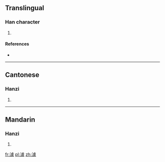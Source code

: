 ==Translingual==

===Han character===
{{Han char|rn=85|rad=水|as=13|sn=16|four=31132|canj=EYPO}}

# {{defn|Han|sort=水13}}

====References====
* {{Han ref|kx=0654.120|dkj=18433|dj=1064.100|hdz=31755.020|uh=6FBD|ud=28605|bh=E9F2|bd=59890}}

----

==Cantonese==

===Hanzi===
{{yue-hanzi|jyut=|y=geui3, geui6}}

# {{defn|lang=yue|sort=水13}}

----

==Mandarin==

===Hanzi===
{{cmn-hanzi|pin=[[jù]] ([[ju4]])|wg=chü<sup>4</sup>}}

# {{defn|lang=cmn|sort=水13}}

[[fr:澽]]
[[pl:澽]]
[[zh:澽]]